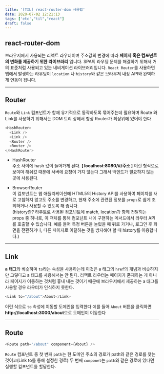 ```yaml
---
title: '[TIL] react-router-dom 사용법'
date: 2020-07-02 12:21:13
tags: ['etc',"til","react"]
draft: false
---
```


## react-router-dom

브라우저에서 사용되는 리액트 라우터이며 주소값의 변경에 따라 **페이지 혹은 컴포넌트의 변화를 제공하기 위한 라이브러리** 입니다. SPA의 라우팅 문제를 해결하기 위해서 거의 표준처럼 사용되고 있는 네비게이션 라이브러리입니다. `React Router`를 사용하면 앱에서 발생하는 라우팅이 `location` 나 `history`와 같은 브라우저 내장 API와 완벽하게 연동이 됩니다.

---

## Router

`Route`와 `Link` 컴포넌트가 함께 유기적으로 동작하도록 묶어주는데 필요하며 Route 와 Link를 사용하기 위해서는 DOM 트리 상에서 항상 Router가 최상위에 있어야 한다

```javascript
<HashRouter>
  <Link />
  <Link />
  <Router />
  <Router />
</HashRouter>
```

- <span >HashRouter</span><br/>
  주소 사이에 hash 값이 들어가게 된다. **[ localhost:8080/#/주소 ]** 이런 형식으로 보이며 해쉬값 때문에 서버에 요청이 가지 않는다 그래서 백엔드가 필요하지 않는 곳에 사용된다.

- <span >BrowserRouter</span><br/>
  이 컴포넌트는 웹 애플리케이션에 HTML5의 History API를 사용하여 페이지를 새로 고침하지 않고도 주소를 변경하고, 현재 주소에 관련된 정보를 `props`로 쉽게 조회하거나 사용할 수 있도록 해 줍니다.<br/>
  <span>(history란? 라우트로 사용된 컴포넌트에 match, location과 함께 전달되는 props 중 하나로, 이 객체를 통해 컴포넌트 내에 구현하는 메서드에서 라우터 API를 호출할 수 있습니다. 예를 들어 특정 버튼을 눌렀을 때 뒤로 가거나, 로그인 후 화면을 전환하거나, 다른 페이지로 이탈하는 것을 방지해야 할 때 history를 이용합니다.)</span>

---

## Link

**a 태그**와 비슷하며 `to`라는 속성을 사용하는데 이것은 a 태그의 `href`의 개념과 비슷하지만 그렇다고 a 태그를 사용해서는 안 된다. 리액트 라우터는 페이지가 존재하는 게 아니라 페이지가 이동하는 것처럼 흉내 내는 것이기 때문에 브라우저에서 제공하는 a 태그를 사용할 경우 라우터가 인식하지 못한다.

```javascript
<Link to="/about">About</Link>
```

이런 식으로 `to` 속성에 이동할 도메인을 입력한다 예를 들어 `About` 버튼을 클릭하면<br/>**http://localhost:3000/about**으로 도메인이 이동한다

---

## Route

```javascript
<Route path="/about" component={About} />
```

`Route` 컴포넌트 중 첫 번째 `path`는 현 도메인 주소의 경로가 path와 같은 경로를 찾는 것이고(Link to를 통해 설정한 경로) 두 번째 `componet`는 `path`와 같은 경로에 있다면 실행할 컴포넌트를 할당한다.
